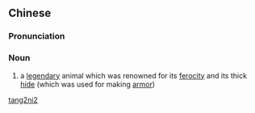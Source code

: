 ==Chinese==
{{zh-forms}}

===Pronunciation===
{{zh-pron
|m=tángní
|cat=n
}}

===Noun===
{{zh-noun}}

# {{lb|zh|archaic}} a [[legendary]] animal which was renowned for its [[ferocity]] and its thick [[hide]] (which was used for making [[armor]])

[[Category:Mandarin archaic terms|tang2ni2]]